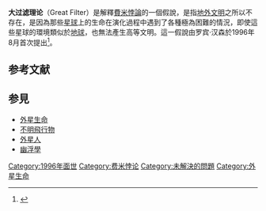{{Expand language|1=en|time=2021-06-12T12:34:52+00:00}}
'''大过滤理论'''（Great Filter）是解釋[[費米悖論|費米悖論]]的一個假說，是指[[地外文明|地外文明]]之所以不存在，是因為那些[[星球|星球]]上的生命在演化過程中遇到了各種極為困難的情況，即使這些星球的環境類似於[[地球|地球]]，也無法產生高等文明。這一假說由罗宾·汉森於1996年8月首次提出<ref>{{cite news |title=科学家认为外星人不存在：没有迈过大过滤器这个坎 |url=http://www.xinhuanet.com//2017-12/15/c_1122114260.htm |publisher=科技日報 |accessdate=2021-04-13 |archive-date=2021-05-24 |archive-url=https://web.archive.org/web/20210524161736/http://www.xinhuanet.com//2017-12/15/c_1122114260.htm |dead-url=no }}</ref>。

==参考文献==
{{reflist}}

==参見==
* [[外星生命|外星生命]]
* [[不明飛行物|不明飛行物]]
* [[外星人|外星人]]
* [[幽浮學|幽浮學]]

[[Category:1996年面世|Category:1996年面世]]
[[Category:费米悖论|Category:费米悖论]]
[[Category:未解決的問題|Category:未解決的問題]]
[[Category:外星生命|Category:外星生命]]